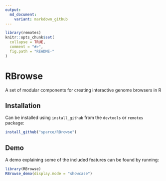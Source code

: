 ```yaml
---
output:
  md_document:
    variant: markdown_github
---
```


<!-- README.md is generated from README.Rmd. Please edit that file -->

```r
library(remotes)
knitr::opts_chunk$set(
  collapse = TRUE,
  comment = "#>",
  fig.path = "README-"
)
```

# RBrowse

A set of modular components for creating interactive genome browsers in R

## Installation

Can be installed using `install_github` from the `devtools` or `remotes` package:

```r
install_github("sparce/RBrowse")
```

## Demo

A demo explaining some of the included features can be found by running:

```r
library(RBrowse)
RBrowse_demo(display.mode = "showcase")
```

